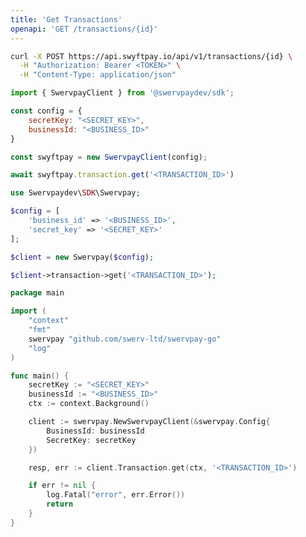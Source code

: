 ```yaml
---
title: 'Get Transactions'
openapi: 'GET /transactions/{id}'
---
```


<RequestExample>

```bash cURL
curl -X POST https://api.swyftpay.io/api/v1/transactions/{id} \
  -H "Authorization: Bearer <TOKEN>" \
  -H "Content-Type: application/json"
```

```javascript Node.js
import { SwervpayClient } from '@swervpaydev/sdk';

const config = {
    secretKey: "<SECRET_KEY>",
    businessId: "<BUSINESS_ID>"
}

const swyftpay = new SwervpayClient(config);

await swyftpay.transaction.get('<TRANSACTION_ID>')
```

```php PHP
use Swervpaydev\SDK\Swervpay;

$config = [
	'business_id' => '<BUSINESS_ID>',
	'secret_key' => '<SECRET_KEY>'
];

$client = new Swervpay($config);

$client->transaction->get('<TRANSACTION_ID>');
```


```go Go
package main

import (
	"context"
	"fmt"
	swervpay "github.com/swerv-ltd/swervpay-go"
	"log"
)

func main() {
	secretKey := "<SECRET_KEY>"
    businessId := "<BUSINESS_ID>"
	ctx := context.Background()

	client := swervpay.NewSwervpayClient(&swervpay.Config{
        BusinessId: businessId
        SecretKey: secretKey
    })

	resp, err := client.Transaction.get(ctx, '<TRANSACTION_ID>')

	if err != nil {
		log.Fatal("error", err.Error())
		return
	}
}
```

</RequestExample>
